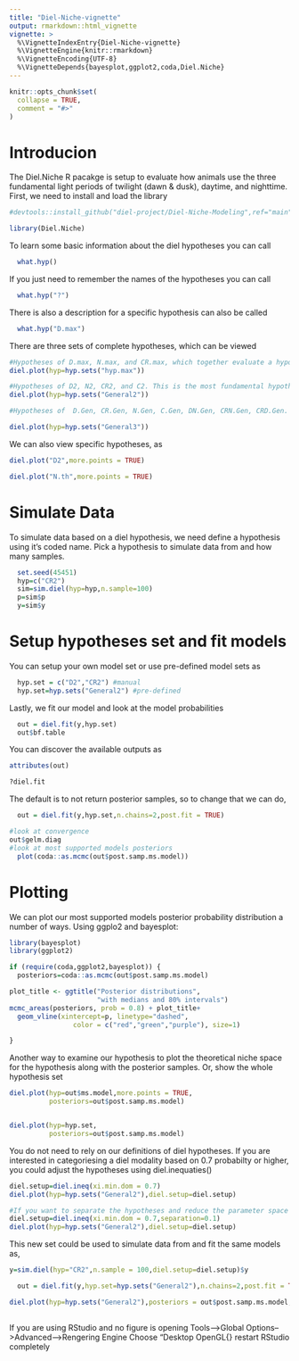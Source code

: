 ```yaml
---
title: "Diel-Niche-vignette"
output: rmarkdown::html_vignette
vignette: >
  %\VignetteIndexEntry{Diel-Niche-vignette}
  %\VignetteEngine{knitr::rmarkdown}
  %\VignetteEncoding{UTF-8}
  %\VignetteDepends{bayesplot,ggplot2,coda,Diel.Niche}
---
```


```r
knitr::opts_chunk$set(
  collapse = TRUE,
  comment = "#>"
)
```

# Introducion
The Diel.Niche R pacakge is setup to evaluate how animals use the three fundamental light periods of twilight (dawn & dusk), daytime, and nighttime. First, we need to install and load the library
```r
#devtools::install_github("diel-project/Diel-Niche-Modeling",ref="main")

library(Diel.Niche)
```

To learn some basic information about the diel hypotheses you can call
```r
  what.hyp()
```

If you just need to remember the names of the hypotheses you can call
```r
  what.hyp("?")
```

There is also a description for a specific hypothesis can also be called
```r
  what.hyp("D.max")
```

There are three sets of complete hypotheses, which can be viewed
```r
#Hypotheses of D.max, N.max, and CR.max, which together evaluate a hypothesis set of which diel period is used the most. This set disregards the definition of cathemrality.
diel.plot(hyp=hyp.sets("hyp.max"))

#Hypotheses of D2, N2, CR2, and C2. This is the most fundamental hypothesis set. Diurnal, Nocturnal, and Crepsucaular modalities are separated by cathemerality by having >= 0.8 probability in their diel category, respectively. When two categories are used >= 0.2 probability, it is defined as cathemeral.
diel.plot(hyp=hyp.sets("General2"))

#Hypotheses of  D.Gen, CR.Gen, N.Gen, C.Gen, DN.Gen, CRN.Gen, CRD.Gen. This set is simalar to General2, but separate cathemerality where two categories are used more than >0.1 probabilit and when three are used > 0.1 probability. 

diel.plot(hyp=hyp.sets("General3"))
```

We can also view specific hypotheses, as
```r
diel.plot("D2",more.points = TRUE)

diel.plot("N.th",more.points = TRUE)
```

# Simulate Data
To simulate data based on a diel hypothesis, we need define a hypothesis using it's coded name. Pick a hypothesis to simulate data from and how many samples.
```r
  set.seed(45451)
  hyp=c("CR2")
  sim=sim.diel(hyp=hyp,n.sample=100)
  p=sim$p
  y=sim$y

```

# Setup hypotheses set and fit models

You can setup your own model set or use pre-defined model sets as
```r
  hyp.set = c("D2","CR2") #manual
  hyp.set=hyp.sets("General2") #pre-defined
```

Lastly, we fit our model and look at the model probabilities
```r
  out = diel.fit(y,hyp.set)
  out$bf.table
```

You can discover the available outputs as

```r
attributes(out)

?diel.fit
```

The default is to not return posterior samples, so to change that we can do,
```r
  out = diel.fit(y,hyp.set,n.chains=2,post.fit = TRUE)

#look at convergence
out$gelm.diag
#look at most supported models posteriors
  plot(coda::as.mcmc(out$post.samp.ms.model))
```

# Plotting

We can plot our most supported models posterior probability distribution a number of ways. Using ggplo2 and bayesplot:

```r
library(bayesplot)
library(ggplot2)

if (require(coda,ggplot2,bayesplot)) {
  posteriors=coda::as.mcmc(out$post.samp.ms.model)

plot_title <- ggtitle("Posterior distributions",
                      "with medians and 80% intervals")
mcmc_areas(posteriors, prob = 0.8) + plot_title+ 
  geom_vline(xintercept=p, linetype="dashed", 
                color = c("red","green","purple"), size=1)

}
```

Another way to examine our hypothesis to plot the theoretical niche space for the hypothesis along with the posterior samples. Or, show the whole hypothesis set

```r
diel.plot(hyp=out$ms.model,more.points = TRUE,
          posteriors=out$post.samp.ms.model)


diel.plot(hyp=hyp.set,
          posteriors=out$post.samp.ms.model)

```

You do not need to rely on our definitions of diel hypotheses. If you are interested in categoriesing a diel modality based on 0.7 probabilty or higher, you could adjust the hypotheses using diel.inequaties()
```r
diel.setup=diel.ineq(xi.min.dom = 0.7)
diel.plot(hyp=hyp.sets("General2"),diel.setup=diel.setup)

#If you want to separate the hypotheses and reduce the parameter space of cathmerality,
diel.setup=diel.ineq(xi.min.dom = 0.7,separation=0.1)
diel.plot(hyp=hyp.sets("General2"),diel.setup=diel.setup)

```
This new set could be used to simulate data from and fit the same models as, 
```r
y=sim.diel(hyp="CR2",n.sample = 100,diel.setup=diel.setup)$y

  out = diel.fit(y,hyp.set=hyp.sets("General2"),n.chains=2,post.fit = TRUE,diel.setup=diel.setup)

diel.plot(hyp=hyp.sets("General2"),posteriors = out$post.samp.ms.model,diel.setup=diel.setup)
  
```

If you are using RStudio and no figure is opening
Tools-->Global Options-->Advanced-->Rengering Engine
Choose "Desktop OpenGL{}
restart RStudio completely